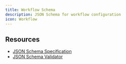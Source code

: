 ```yaml
---
title: Workflow Schema
description: JSON Schema for workflow configuration
icon: Workflow
---
```



<SchemaParams
  schema={workflowSchema}
  title="Workflow Configuration Schema"
  collapsible={true}
  defaultExpanded={true}
  paramType="path"
/>

## Resources

- [JSON Schema Specification](https://json-schema.org/)
- [JSON Schema Validator](https://www.jsonschemavalidator.net/)
